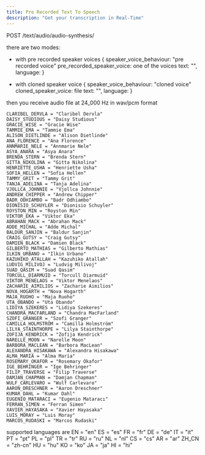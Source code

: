 ```yaml
---
title: Pre Recorded Text To Speech
description: "Get your transcription in Real-Time"
---
```



POST /text/audio/audio-synthesis/

there are two modes:
- with pre recorded speaker voices
{
    speaker_voice_behaviour: "pre recorded voice"
    pre_recorded_speaker_voice: one of the voices
    text: "",
    language: 
}

- with cloned speaker voice
{
    speaker_voice_behaviour: "cloned voice"
    cloned_speaker_voice: file
    text: "",
    language: 
}

then you receive audio file at 24_000 Hz in wav/pcm format

    CLARIBEL_DERVLA = "Claribel Dervla"
    DAISY_STUDIOUS = "Daisy Studious"
    GRACIE_WISE = "Gracie Wise"
    TAMMIE_EMA = "Tammie Ema"
    ALISON_DIETLINDE = "Alison Dietlinde"
    ANA_FLORENCE = "Ana Florence"
    ANNMARIE_NELE = "Annmarie Nele"
    ASYA_ANARA = "Asya Anara"
    BRENDA_STERN = "Brenda Stern"
    GITTA_NIKOLINA = "Gitta Nikolina"
    HENRIETTE_USHA = "Henriette Usha"
    SOFIA_HELLEN = "Sofia Hellen"
    TAMMY_GRIT = "Tammy Grit"
    TANJA_ADELINA = "Tanja Adelina"
    VJOLLCA_JOHNNIE = "Vjollca Johnnie"
    ANDREW_CHIPPER = "Andrew Chipper"
    BADR_ODHIAMBO = "Badr Odhiambo"
    DIONISIO_SCHUYLER = "Dionisio Schuyler"
    ROYSTON_MIN = "Royston Min"
    VIKTOR_EKA = "Viktor Eka"
    ABRAHAN_MACK = "Abrahan Mack"
    ADDE_MICHAL = "Adde Michal"
    BALDUR_SANJIN = "Baldur Sanjin"
    CRAIG_GUTSY = "Craig Gutsy"
    DAMIEN_BLACK = "Damien Black"
    GILBERTO_MATHIAS = "Gilberto Mathias"
    ILKIN_URBANO = "Ilkin Urbano"
    KAZUHIKO_ATALLAH = "Kazuhiko Atallah"
    LUDVIG_MILIVOJ = "Ludvig Milivoj"
    SUAD_QASIM = "Suad Qasim"
    TORCULL_DIARMUID = "Torcull Diarmuid"
    VIKTOR_MENELAOS = "Viktor Menelaos"
    ZACHARIE_AIMILIOS = "Zacharie Aimilios"
    NOVA_HOGARTH = "Nova Hogarth"
    MAJA_RUOHO = "Maja Ruoho"
    UTA_OBANDO = "Uta Obando"
    LIDIYA_SZEKERES = "Lidiya Szekeres"
    CHANDRA_MACFARLAND = "Chandra MacFarland"
    SZOFI_GRANGER = "Szofi Granger"
    CAMILLA_HOLMSTRÖM = "Camilla Holmström"
    LILYA_STAINTHORPE = "Lilya Stainthorpe"
    ZOFIJA_KENDRICK = "Zofija Kendrick"
    NARELLE_MOON = "Narelle Moon"
    BARBORA_MACLEAN = "Barbora MacLean"
    ALEXANDRA_HISAKAWA = "Alexandra Hisakawa"
    ALMA_MARÍA = "Alma María"
    ROSEMARY_OKAFOR = "Rosemary Okafor"
    IGE_BEHRINGER = "Ige Behringer"
    FILIP_TRAVERSE = "Filip Traverse"
    DAMJAN_CHAPMAN = "Damjan Chapman"
    WULF_CARLEVARO = "Wulf Carlevaro"
    AARON_DRESCHNER = "Aaron Dreschner"
    KUMAR_DAHL = "Kumar Dahl"
    EUGENIO_MATARACI = "Eugenio Mataracı"
    FERRAN_SIMEN = "Ferran Simen"
    XAVIER_HAYASAKA = "Xavier Hayasaka"
    LUIS_MORAY = "Luis Moray"
    MARCOS_RUDASKI = "Marcos Rudaski"


supported languages are
    EN = "en"
    ES = "es"
    FR = "fr"
    DE = "de"
    IT = "it"
    PT = "pt"
    PL = "pl"
    TR = "tr"
    RU = "ru"
    NL = "nl"
    CS = "cs"
    AR = "ar"
    ZH_CN = "zh-cn"
    HU = "hu"
    KO = "ko"
    JA = "ja"
    HI = "hi"